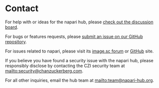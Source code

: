<LayoutMDX title="Contact">

# Contact

For help with or ideas for the napari hub, please [check out the discussion board]({HUB_REPO}/discussions).

For bugs or features requests, please [submit an issue on our GitHub repository]({HUB_REPO}/issues).

For issues related to napari, please visit its [image.sc forum]({IMAGESC}) or [GitHub]({NAPARI_REPO}/issues) site.

If you believe you have found a security issue with the napari hub, please responsibly disclose by contacting the CZI security team at <mailto:security@chanzuckerberg.com>.

For all other inquiries, email the hub team at <mailto:team@napari-hub.org>.

</LayoutMDX>
